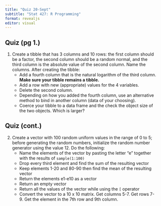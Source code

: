 ```yaml
---
title: "Quiz 20-Sept"
subtitle: "Stat 427: R Programming"
format: revealjs
editor: visual
---
```


## Quiz (pg 1.){.smaller}

1. Create a tibble that has 3 columns and 10 rows: the first column should be a factor, the second column should be a random normal, and the third column is the absolute value of the second column. Name the columns. After creating the tibble:
    + Add a fourth column that is the natural logarithm of the third column. **Make sure your tibble remains a tibble.**
    + Add a row with new (appropriate) values for the 4 variables.
    + Delete the second column.
    + Depending on how you added the fourth column, use an alternative method to bind in another column (data of your choosing).
    + Coerce your tibble to a data frame and the check the object size of the two objects. Which is larger?
    
## Quiz (cont.){.smaller}
    
2.  Create a vector with 100 random uniform values in the range of 0 to 5; before generating the random numbers, initialize the random number generator using the value 12. Do the following:
    + Name the elements of the vector by pasting the letter "e" together with the results of `sample(1:100)`
    + Drop every third element and find the sum of the resulting vector
    + Keep elements 1-20 and 80-90 then find the mean of the resulting vector
    + Return the elements e1-e10 as a vector
    + Return an empty vector
    + Return all the values of the vector while using the `[` operator
    + Convert the vector to a 10 x 10 matrix. Get columns 5-7. Get rows 7-9. Get the element in the 7th row and 9th column.
    
    
    
